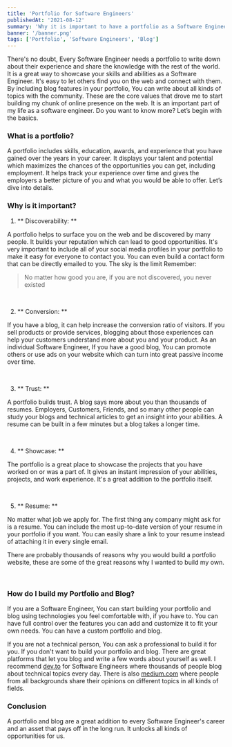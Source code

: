 ```yaml
---
title: 'Portfolio for Software Engineers'
publishedAt: '2021-08-12'
summary: 'Why it is important to have a portfolio as a Software Engineer'
banner: '/banner.png'
tags: ['Portfolio', 'Software Engineers', 'Blog']
---
```


There's no doubt, Every Software Engineer needs a portfolio to write down about their
experience and share the knowledge with the rest of the world. It is a great way to
showcase your skills and abilities as a Software Engineer. It's easy to let others find
you on the web and connect with them. By including blog features in your
portfolio, You can write about all kinds of topics with the community. These are the
core values that drove me to start building my chunk of online presence on the web.
It is an important part of my life as a software engineer. Do you want to know more?
Let’s begin with the basics.

### What is a portfolio?

A portfolio includes skills, education, awards, and experience that you have
gained over the years in your career. It displays your talent and potential which
maximizes the chances of the opportunities you can get, including employment. It helps
track your experience over time and gives the employers a better picture of you and
what you would be able to offer. Let’s dive into details.

### Why is it important?

1. ** Discoverability: **

A portfolio helps to surface you on the web and be discovered by many people. It builds your
reputation which can lead to good opportunities. It's very important to include all of
your social media profiles in your portfolio to make it easy for everyone to contact you.
You can even build a contact form that can be directly emailed to you. The sky is the limit
Remember:

> No matter how good you are, if you are not discovered,
> you never existed

<br />

2. ** Conversion: **

If you have a blog, it can help increase the conversion ratio of visitors.
If you sell products or provide services, blogging about those experiences can help
your customers understand more about you and your product. As an individual Software
Engineer, If you have a good blog, You can promote others or use ads on your website
which can turn into great passive income over time.

<br />

3. ** Trust: **

A portfolio builds trust. A blog says more about you than thousands of resumes.
Employers, Customers, Friends, and so many other people can study your
blogs and technical articles to get an insight into your abilities.
A resume can be built in a few minutes but a blog takes a longer time.

<br />

4. ** Showcase: **

The portfolio is a great place to showcase the projects that you have worked on or was a part
of. It gives an instant impression of your abilities, projects, and work experience.
It's a great addition to the portfolio itself.

<br />

5. ** Resume: **

No matter what job we apply for. The first thing any company might ask for is a resume.
You can include the most up-to-date version of your resume in your portfolio if you want.
You can easily share a link to your resume instead of attaching it in every single email.

There are probably thousands of reasons why you would build a portfolio website, these are
some of the great reasons why I wanted to build my own.

<br />

### How do I build my Portfolio and Blog?

If you are a Software Engineer, You can start building your portfolio and blog using
technologies you feel comfortable with, if you have to. You can have full control over
the features you can add and customize it to fit your own needs. You can have a custom
portfolio and blog.

If you are not a technical person, You can ask a professional to build it for you.
If you don't want to build your portfolio and blog. There are great platforms that
let you blog and write a few words about yourself as well. I recommend
[dev.to](https://dev.to/) for Software Engineers where thousands of people blog about
technical topics every day. There is also [medium.com](https://medium.com/) where people
from all backgrounds share their opinions on different topics in all kinds of fields.

### Conclusion

A portfolio and blog are a great addition to every Software Engineer's career and an asset
that pays off in the long run. It unlocks all kinds of opportunities for us.
